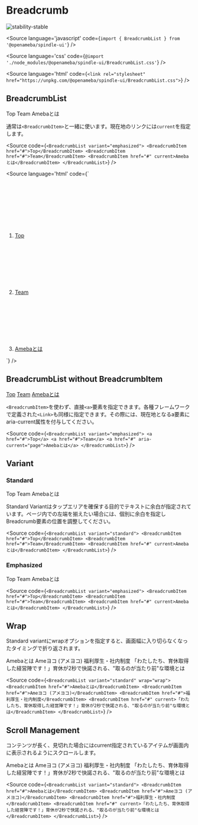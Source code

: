
# Breadcrumb

<Meta title="Breadcrumb" component={BreadcrumbList} />

![stability-stable](https://img.shields.io/badge/stability-stable-green.svg)

<Source
  language='javascript'
  code={`import { BreadcrumbList } from '@openameba/spindle-ui'`}
/>

<Source
  language='css'
  code={`@import './node_modules/@openameba/spindle-ui/BreadcrumbList.css'`}
/>

<Source
  language='html'
  code={`<link rel="stylesheet" href="https://unpkg.com/@openameba/spindle-ui/BreadcrumbList.css">`}
/>

## BreadcrumbList

<Preview withSource="open">
  <Story name="BreadcrumbList">
    <BreadcrumbList variant="emphasized">
      <BreadcrumbItem href="#">Top</BreadcrumbItem>
      <BreadcrumbItem href="#">Team</BreadcrumbItem>
      <BreadcrumbItem href="#" current>Amebaとは</BreadcrumbItem>
    </BreadcrumbList>
  </Story>
</Preview>

通常は`<BreadcrumbItem>`と一緒に使います。現在地のリンクには`current`を指定します。

<Source
  code={`
<BreadcrumbList variant="emphasized">
  <BreadcrumbItem href="#">Top</BreadcrumbItem>
  <BreadcrumbItem href="#">Team</BreadcrumbItem>
  <BreadcrumbItem href="#" current>Amebaとは</BreadcrumbItem>
</BreadcrumbList>
  `}
/>

<Source
  language='html'
  code={`
<nav class="spui-Breadcrumb" aria-label="パンくずリスト">
  <ol class="spui-Breadcrumb-list">
    <li class="spui-Breadcrumb-item"><a href="/top">Top</a><svg class="spui-Breadcrumb-chevron" role="img" aria-hidden="true"></svg></li>
    <li class="spui-Breadcrumb-item"><a href="/team">Team</a><svg class="spui-Breadcrumb-chevron" role="img" aria-hidden="true"></svg></li>
    <li class="spui-Breadcrumb-item"><a href="#" aria-current="page">Amebaとは</a><svg class="spui-Breadcrumb-chevron" role="img" aria-hidden="true"></svg></li>
  </ol>
</nav>
  `}
/>

## BreadcrumbList without BreadcrumbItem

<Preview withSource="open">
  <Story name="BreadcrumbList Without BreadcrumbItem">
    <BreadcrumbList variant="emphasized">
      <a href="#">Top</a>
      <a href="#">Team</a>
      <a href="#" aria-current="page">Amebaとは</a>
    </BreadcrumbList>
  </Story>
</Preview>

`<BreadcrumbItem>`を使わず、直接`<a>`要素を指定できます。各種フレームワークで定義された`<Link>`も同様に指定できます。その際には、現在地となるa要素にaria-current属性を付与してください。

<Source
  code={`
<BreadcrumbList variant="emphasized">
  <a href="#">Top</a>
  <a href="#">Team</a>
  <a href="#" aria-current="page">Amebaとは</a>
</BreadcrumbList>
  `}
/>

## Variant

### Standard

<Preview withSource="open">
  <Story name="Standard">
    <BreadcrumbList variant="standard">
      <BreadcrumbItem href="#">Top</BreadcrumbItem>
      <BreadcrumbItem href="#">Team</BreadcrumbItem>
      <BreadcrumbItem href="#" current>Amebaとは</BreadcrumbItem>
    </BreadcrumbList>
  </Story>
</Preview>

Standard Variantはタップエリアを確保する目的でテキストに余白が指定されています。ページ内での左端を揃えたい場合には、個別に余白を指定しBreadcrumb要素の位置を調整してください。

<Source
  code={`
<BreadcrumbList variant="standard">
  <BreadcrumbItem href="#">Top</BreadcrumbItem>
  <BreadcrumbItem href="#">Team</BreadcrumbItem>
  <BreadcrumbItem href="#" current>Amebaとは</BreadcrumbItem>
</BreadcrumbList>
  `}
/>

### Emphasized

<Preview withSource="open">
  <Story name="Emphasized">
    <BreadcrumbList variant="emphasized">
      <BreadcrumbItem href="#">Top</BreadcrumbItem>
      <BreadcrumbItem href="#">Team</BreadcrumbItem>
      <BreadcrumbItem href="#" current>Amebaとは</BreadcrumbItem>
    </BreadcrumbList>
  </Story>
</Preview>

<Source
  code={`
<BreadcrumbList variant="emphasized">
  <BreadcrumbItem href="#">Top</BreadcrumbItem>
  <BreadcrumbItem href="#">Team</BreadcrumbItem>
  <BreadcrumbItem href="#" current>Amebaとは</BreadcrumbItem>
</BreadcrumbList>
  `}
/>

## Wrap

Standard variantにwrapオプションを指定すると、画面幅に入り切らなくなったタイミングで折り返されます。

<Preview withSource="open">
  <Story name="Wrap">
    <BreadcrumbList variant="standard" wrap="wrap">
      <BreadcrumbItem href="#">Amebaとは</BreadcrumbItem>
      <BreadcrumbItem href="#">Ameヨコ (アメヨコ)</BreadcrumbItem>
      <BreadcrumbItem href="#">福利厚生・社内制度</BreadcrumbItem>
      <BreadcrumbItem href="#" current>「わたしたち、育休取得した経営陣です！」育休が2秒で快諾される、"取るのが当たり前"な環境とは</BreadcrumbItem>
    </BreadcrumbList>
  </Story>
</Preview>

<Source
  code={`
<BreadcrumbList variant="standard" wrap="wrap">
  <BreadcrumbItem href="#">Amebaとは</BreadcrumbItem>
  <BreadcrumbItem href="#">Ameヨコ (アメヨコ)</BreadcrumbItem>
  <BreadcrumbItem href="#">福利厚生・社内制度</BreadcrumbItem>
  <BreadcrumbItem href="#" current>「わたしたち、育休取得した経営陣です！」育休が2秒で快諾される、"取るのが当たり前"な環境とは</BreadcrumbItem>
</BreadcrumbList>
  `}
/>

## Scroll Management

コンテンツが長く、見切れた場合にはcurrent指定されているアイテムが画面内に表示されるようにスクロールします。

<Preview withSource="open">
  <Story name="Standard Overflow">
    <BreadcrumbList variant="standard">
      <BreadcrumbItem href="#">Amebaとは</BreadcrumbItem>
      <BreadcrumbItem href="#">Ameヨコ (アメヨコ)</BreadcrumbItem>
      <BreadcrumbItem href="#">福利厚生・社内制度</BreadcrumbItem>
      <BreadcrumbItem href="#" current>「わたしたち、育休取得した経営陣です！」育休が2秒で快諾される、"取るのが当たり前"な環境とは</BreadcrumbItem>
    </BreadcrumbList>
  </Story>
</Preview>

<Source
  code={`
<BreadcrumbList variant="standard">
  <BreadcrumbItem href="#">Amebaとは</BreadcrumbItem>
  <BreadcrumbItem href="#">Ameヨコ (アメヨコ)</BreadcrumbItem>
  <BreadcrumbItem href="#">福利厚生・社内制度</BreadcrumbItem>
  <BreadcrumbItem href="#" current>「わたしたち、育休取得した経営陣です！」育休が2秒で快諾される、"取るのが当たり前"な環境とは</BreadcrumbItem>
</BreadcrumbList>
  `}
/>
